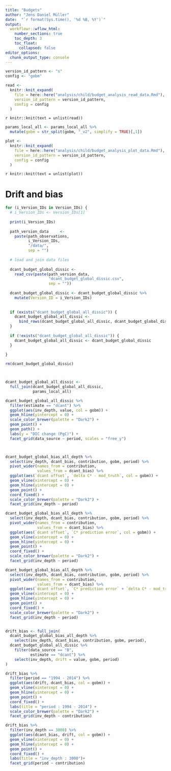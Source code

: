 ```yaml
---
title: "Budgets"
author: "Jens Daniel Müller"
date:  "`r format(Sys.time(), '%d %B, %Y')`"
output: 
  workflowr::wflow_html:
    number_sections: true
    toc_depth: 3
    toc_float:
      collapsed: false
editor_options:
  chunk_output_type: console
---
```


```r

version_id_pattern <- "s"
config <- "gobm"

```



```r


read <-
  knitr::knit_expand(
    file = here::here("analysis/child/budget_analysis_read_data.Rmd"),
    version_id_pattern = version_id_pattern,
    config = config
  )


```

`r knitr::knit(text = unlist(read))`

```r

params_local_all <- params_local_all %>%
  mutate(gobm = str_split(gobm, "_v2", simplify = TRUE)[,1])


```

```r


plot <-
  knitr::knit_expand(
    file = here::here("analysis/child/budget_analysis_plot_data.Rmd"),
    version_id_pattern = version_id_pattern,
    config = config
  )


```

`r knitr::knit(text = unlist(plot))`


# Drift and bias

```r

for (i_Version_IDs in Version_IDs) {
  # i_Version_IDs <- Version_IDs[1]
  
  print(i_Version_IDs)
  
  path_version_data     <-
    paste(path_observations,
          i_Version_IDs,
          "/data/",
          sep = "")
  
  # load and join data files
  
  dcant_budget_global_dissic <-
    read_csv(paste(path_version_data,
                   "dcant_budget_global_dissic.csv",
                   sep = ""))
  
  dcant_budget_global_dissic <- dcant_budget_global_dissic %>%
    mutate(Version_ID = i_Version_IDs)
  
  
  if (exists("dcant_budget_global_all_dissic")) {
    dcant_budget_global_all_dissic <-
      bind_rows(dcant_budget_global_all_dissic, dcant_budget_global_dissic)
  }
  
  if (!exists("dcant_budget_global_all_dissic")) {
    dcant_budget_global_all_dissic <- dcant_budget_global_dissic
  }
   
}

rm(dcant_budget_global_dissic)



dcant_budget_global_all_dissic <-
  full_join(dcant_budget_global_all_dissic,
            params_local_all)


```

```r


dcant_budget_global_all_dissic %>%
  filter(estimate == "dcant") %>%
  ggplot(aes(inv_depth, value, col = gobm)) +
  geom_hline(yintercept = 0) +
  scale_color_brewer(palette = "Dark2") +
  geom_point() +
  geom_path() +
  labs(y = "DIC change (PgC)") +
  facet_grid(data_source ~ period, scales = "free_y")



dcant_budget_global_bias_all_depth %>%
  select(inv_depth, dcant_bias, contribution, gobm, period) %>%
  pivot_wider(names_from = contribution,
              values_from = dcant_bias) %>%
  ggplot(aes(`dcant offset`, `delta C* - mod_truth`, col = gobm)) +
  geom_vline(xintercept = 0) +
  geom_hline(yintercept = 0) +
  geom_point() +
  coord_fixed() +
  scale_color_brewer(palette = "Dark2") +
  facet_grid(inv_depth ~ period)

dcant_budget_global_bias_all_depth %>%
  select(inv_depth, dcant_bias, contribution, gobm, period) %>%
  pivot_wider(names_from = contribution,
              values_from = dcant_bias) %>%
  ggplot(aes(`dcant offset`, `C* prediction error`, col = gobm)) +
  geom_vline(xintercept = 0) +
  geom_hline(yintercept = 0) +
  geom_point() +
  coord_fixed() +
  scale_color_brewer(palette = "Dark2") +
  facet_grid(inv_depth ~ period)

dcant_budget_global_bias_all_depth %>%
  select(inv_depth, dcant_bias, contribution, gobm, period) %>%
  pivot_wider(names_from = contribution,
              values_from = dcant_bias) %>%
  ggplot(aes(`dcant offset`, `C* prediction error` + `delta C* - mod_truth`, col = gobm)) +
  geom_vline(xintercept = 0) +
  geom_hline(yintercept = 0) +
  geom_point() +
  coord_fixed() +
  scale_color_brewer(palette = "Dark2") +
  facet_grid(inv_depth ~ period)


drift_bias <- full_join(
  dcant_budget_global_bias_all_depth %>%
    select(inv_depth, dcant_bias, contribution, gobm, period),
  dcant_budget_global_all_dissic %>%
    filter(data_source == "B",
           estimate == "dcant") %>%
    select(inv_depth, drift = value, gobm, period)
)

drift_bias %>%
  filter(period == "1994 - 2014") %>%
  ggplot(aes(drift, dcant_bias, col = gobm)) +
  geom_vline(xintercept = 0) +
  geom_hline(yintercept = 0) +
  geom_point() +
  coord_fixed() +
  labs(title = "period : 1994 - 2014") +
  scale_color_brewer(palette = "Dark2") +
  facet_grid(inv_depth ~ contribution)

drift_bias %>%
  filter(inv_depth == 3000) %>%
  ggplot(aes(dcant_bias, drift, col = gobm)) +
  geom_vline(xintercept = 0) +
  geom_hline(yintercept = 0) +
  geom_point() +
  coord_fixed() +
  labs(title = "inv_depth : 3000")+
  facet_grid(period ~ contribution)


```






